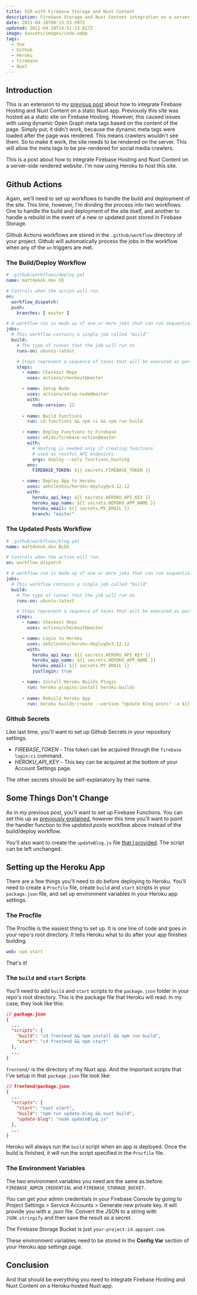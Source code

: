 ---
title: SSR with Firebase Storage and Nuxt Content
description: Firebase Storage and Nuxt Content integration on a server-side rendered Nuxt app
date: 2021-04-10T00:13:53.597Z
updated: 2021-04-10T14:51:13.827Z
image: $assets/images/code.webp
tags:
  - Vue
  - Github
  - Heroku
  - Firebase
  - Nuxt
---

## Introduction

This is an extension to my [previous post](/blog/firebase-storage-and-nuxt-content-integration) about how to integrate Firebase Hosting and Nuxt Content on a static Nuxt app. Previously this site was hosted as a static site on Firebase Hosting. However, this caused issues with using dynamic Open Graph meta tags based on the content of the page. Simply put, it didn't work, because the dynamic meta tags were loaded after the page was rendered. This means crawlers wouldn't see them. So to make it work, the site needs to be rendered on the server. This will allow the meta tags to be pre-rendered for social media crawlers.

This is a post about how to integrate Firebase Hosting and Nuxt Content on a server-side rendered website. I'm now using Heroku to host this site.

## Github Actions

Again, we'll need to set up workflows to handle the build and deployment of the site. This time, however, I'm dividing the process into two workflows. One to handle the build and deployment of the site itself, and another to handle a rebuild in the event of a new or updated post stored in Firebase Storage.

Github Actions workflows are stored in the `.github/workflow` directory of your project. Github will automatically process the jobs in the workflow when any of the `on` triggers are met.

### The Build/Deploy Workflow

```yaml
# .github/workflows/deploy.yml
name: mattdekok.dev CD

# Controls when the action will run. 
on:
  workflow_dispatch:
  push:
    branches: [ master ]

# A workflow run is made up of one or more jobs that can run sequentially or in parallel
jobs:
  # This workflow contains a single job called "build"
  build:
    # The type of runner that the job will run on
    runs-on: ubuntu-latest

    # Steps represent a sequence of tasks that will be executed as part of the job
    steps:
      - name: Checkout Repo
        uses: actions/checkout@master

      - name: Setup Node
        uses: actions/setup-node@master
        with:
          node-version: 12
      
      - name: Build Functions
        run: cd functions && npm ci && npm run build

      - name: Deploy Functions to Firebase
        uses: w9jds/firebase-action@master
        with:
          # Hosting is needed only if creating functions 
          # used as restful API endpoints
          args: deploy --only functions,hosting
        env:
          FIREBASE_TOKEN: ${{ secrets.FIREBASE_TOKEN }}

      - name: Deploy App to Heroku
        uses: akhileshns/heroku-deploy@v3.12.12
        with:
          heroku_api_key: ${{ secrets.HEROKU_API_KEY }}
          heroku_app_name: ${{ secrets.HEROKU_APP_NAME }}
          heroku_email: ${{ secrets.MY_EMAIL }}
          branch: "master"
```

### The Updated Posts Workflow

```yaml
# .github/workflows/blog.yml
name: mattdekok.dev BLOG

# Controls when the action will run. 
on: workflow_dispatch

# A workflow run is made up of one or more jobs that can run sequentially or in parallel
jobs:
  # This workflow contains a single job called "build"
  build:
    # The type of runner that the job will run on
    runs-on: ubuntu-latest

    # Steps represent a sequence of tasks that will be executed as part of the job
    steps:
      - name: Checkout Repo
        uses: actions/checkout@master

      - name: Login to Heroku
        uses: akhileshns/heroku-deploy@v3.12.12
        with:
          heroku_api_key: ${{ secrets.HEROKU_API_KEY }}
          heroku_app_name: ${{ secrets.HEROKU_APP_NAME }}
          heroku_email: ${{ secrets.MY_EMAIL }}
          justlogin: true

      - name: Install Heroku Builds Plugin
        run: heroku plugins:install heroku-builds
      
      - name: Rebuild Heroku App
        run: heroku builds:create --version "Update blog posts" -a ${{ secrets.HEROKU_APP_NAME }}
```

### Github Secrets

Like last time, you'll want to set up Github Secrets in your repository settings.

* *FIREBASE_TOKEN* - This token can be acquired through the `firebase login:ci` command.
* *HEROKU_API_KEY* - This key can be acquired at the bottom of your Account Settings page.

The other secrets should be self-explanatory by their name.

## Some Things Don't Change

As in my previous post, you'll want to set up Firebase Functions. You can set this up as [previously explained](/blog/firebase-storage-and-nuxt-content-integration#step-2-trigger-the-workflow-automatically), however this time you'll want to point the handler function to the *updated posts* workflow above instead of the build/deploy workflow.

You'll also want to create the `updateBlog.js` file [that I provided](/blog/firebase-storage-and-nuxt-content-integration#the-update-blog-script). The script can be left unchanged.

## Setting up the Heroku App

There are a few things you'll need to do before deploying to Heroku. You'll need to create a `Procfile` file, create `build` and `start` scripts in your `package.json` file, and set up environment variables in your Heroku app settings.

### The Procfile

The Procfile is the easiest thing to set up. It is one line of code and goes in your repo's root directory. It tells Heroku what to do after your app finishes building.

```yaml
web: npm start
```

That's it!

### The `build` and `start` Scripts

You'll need to add `build` and `start` scripts to the `package.json` folder in your repo's root directory. This is the package file that Heroku will read. In my case, they look like this:

```json
// package.json
{
  ...
  "scripts": {
    "build": "cd frontend && npm install && npm run build",
    "start": "cd frontend && npm start"
  },
  ...
}
```

`frontend/` is the directory of my Nuxt app. And the important scripts that I've setup in that `package.json` file look like:

```json
// frontend/package.json
{
  ...
  "scripts": {
    "start": "nuxt start",
    "build": "npm run update-blog && nuxt build",
    "update-blog": "node updateBlog.js"
  },
  ...
}
```

Heroku will always run the `build` script when an app is deployed. Once the build is finished, it will run the script specified in the `Procfile` file.

### The Environment Variables

The two environment variables you need are the same as before: `FIREBASE_ADMIN_CREDENTIAL` and `FIREBASE_STORAGE_BUCKET`.

You can get your admin credentials in your Firebase Console by going to Project Settings > Service Accounts > Generate new private key. It will provide you with a .json file. Convert the JSON to a string with `JSON.stringify` and then save the result as a secret.

The Firebase Storage Bucket is just `your-project-id.appspot.com`.

These environment variables need to be stored in the **Config Var** section of your Heroku app settings page.

## Conclusion

And that should be everything you need to integrate Firebase Hosting and Nuxt Content on a Heroku-hosted Nuxt app.